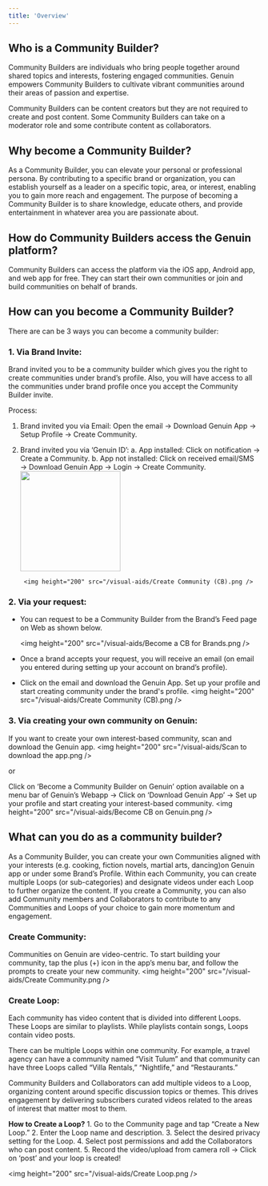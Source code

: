 ---
title: 'Overview'
---

## Who is a Community Builder?

Community Builders are individuals who bring people together around shared topics and interests, fostering engaged communities. Genuin empowers Community Builders to cultivate vibrant communities around their areas of passion and expertise.

Community Builders can be content creators but they are not required to create and post content. Some Community Builders can take on a moderator role and some contribute content as collaborators.

## Why become a Community Builder?

As a Community Builder, you can elevate your personal or professional persona. By contributing to a specific brand or organization, you can establish yourself as a leader on a specific topic, area, or interest, enabling you to gain more reach and engagement.
The purpose of becoming a Community Builder is to share knowledge, educate others, and provide entertainment in whatever area you are passionate about. 

## How do Community Builders access the Genuin platform?

Community Builders can access the platform via the iOS app, Android app, and web app for free. They can start their own communities or join and build communities on behalf of brands.

## How can you become a Community Builder?

There are can be 3 ways you can become a community builder:

### 1. Via Brand Invite: 

Brand invited you to be a community builder which gives you the right to create communities under brand’s profile. Also, you will have access to all the communities under brand profile once you accept the Community Builder invite.

Process:

1. Brand invited you via Email: Open the email → Download Genuin App → Setup Profile → Create Community.
2. Brand invited you via ‘Genuin ID’: 
    a. App installed: Click on notification → Create a Community. 
    b. App not installed: Click on received email/SMS →  Download Genuin App → Login → Create Community.
        <img height="200" src="/visual-aids/Community Builder Invite.png" />

        <img height="200" src="/visual-aids/Create Community (CB).png />

### 2. Via your request:

- You can request to be a Community Builder from the Brand’s Feed page on Web as shown below.

    <img height="200" src="/visual-aids/Become a CB for Brands.png />

- Once a brand accepts your request, you will receive an email (on email you entered during setting up your account on brand’s profile).

- Click on the email and download the Genuin App. Set up your profile and start creating community under the brand's profile.
    <img height="200" src="/visual-aids/Create Community (CB).png />

### 3. Via creating your own community on Genuin:

If you want to create your own interest-based community, scan and download the Genuin app.
<img height="200" src="/visual-aids/Scan to download the app.png />

or

Click on ‘Become a Community Builder on Genuin’ option available on a menu bar of Genuin’s Webapp → Click on ‘Download Genuin App’ → Set up your profile and start creating your interest-based community. 
<img height="200" src="/visual-aids/Become CB on Genuin.png />


## What can you do as a community builder?

As a Community Builder, you can create your own Communities aligned with your interests (e.g. cooking, fiction novels, martial arts, dancing)on Genuin app or under some Brand’s Profile. 
Within each Community, you can create multiple Loops (or sub-categories) and designate videos under each Loop to further organize the content.
If you create a Community, you can also add Community members and Collaborators to contribute to any Communities and Loops of your choice to gain more momentum and engagement.

### Create Community:
Communities on Genuin are video-centric. To start building your community, tap the plus (+) icon in the app’s menu bar, and follow the prompts to create your new community.
<img height="200" src="/visual-aids/Create Community.png />

### Create Loop:
Each community has video content that is divided into different Loops. These Loops are similar to playlists. While playlists contain songs, Loops contain video posts.

There can be multiple Loops within one community. For example, a travel agency can have a community named “Visit Tulum” and that community can have three Loops called “Villa Rentals,” “Nightlife,” and “Restaurants.”

Community Builders and Collaborators can add multiple videos to a Loop, organizing content around specific discussion topics or themes. This drives engagement by delivering subscribers curated videos related to the areas of interest that matter most to them.

**How to Create a Loop?**
    1. Go to the Community page and tap “Create a New Loop.”
    2. Enter the Loop name and description.
    3. Select the desired privacy setting for the Loop.
    4. Select post permissions and add the Collaborators who can post content.
    5. Record the video/upload from camera roll → Click on ‘post’ and your loop is created!

<img height="200" src="/visual-aids/Create Loop.png />
